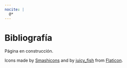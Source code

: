 ```yaml
---
nocite: |
  @*
---
```


<!-- Lo de notice es para que no genere un error LaTeX, tiene que ver con que cada qmd se renderiza por separado, me olvidé de copiar el enlace del que saqué esta solución -->

# Bibliografía {.unnumbered}

::: en-construccion
Página en construcción.
:::

Icons made by [Smashicons](https://www.flaticon.com/authors/smashicons) and by [juicy_fish](https://www.flaticon.com/free-icons/code-review) from [Flaticon](https://www.flaticon.com/).

::: {#refs}
:::
